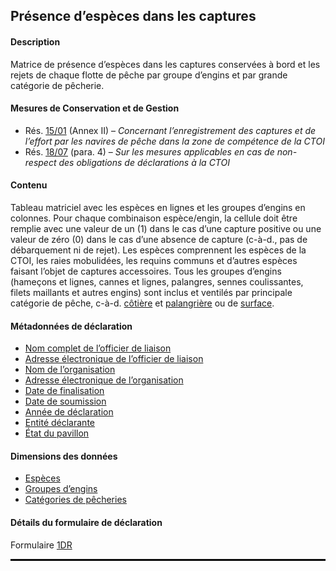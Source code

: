 ## Présence d'espèces dans les captures {#DR}

#### Description

Matrice de présence d'espèces dans les captures conservées à bord et les rejets de chaque flotte de pêche par groupe d'engins et par grande catégorie de pêcherie.

#### Mesures de Conservation et de Gestion

- Rés. [15/01](https://iotc.org/fr/mcg/r%C3%A9solution-1501-concernant-l%E2%80%99enregistrement-des-captures-et-de-l%E2%80%99effort-par-les-navires-de-p%C3%AAche) (Annex II) -- _Concernant l’enregistrement des captures et de l’effort par les navires de pêche dans la zone de compétence de la CTOI_
- Rés. [18/07](https://iotc.org/fr/mcg/r%C3%A9solution-1807-sur-les-mesures-applicables-en-cas-de-non-respect-des-obligations-de) (para. 4) -- _Sur les mesures applicables en cas de non-respect des obligations de déclarations à la CTOI_

#### Contenu

Tableau matriciel avec les espèces en lignes et les groupes d'engins en colonnes. Pour chaque combinaison espèce/engin, la cellule doit être remplie avec une valeur de un (1) dans le cas d'une capture positive ou une valeur de zéro (0) dans le cas d'une absence de capture (c-à-d., pas de débarquement ni de rejet). Les espèces comprennent les espèces de la CTOI, les raies mobulidées, les requins communs et d'autres espèces faisant l'objet de captures accessoires. Tous les groupes d'engins (hameçons et lignes, cannes et lignes, palangres, sennes coulissantes, filets maillants et autres engins) sont inclus et ventilés par principale catégorie de pêche, c-à-d. [côtière](#iotccoastalfishery) et [palangrière](#iotclonglinefishery) ou de [surface](#iotcsurfacefishery).

#### Métadonnées de déclaration

- [Nom complet de l'officier de liaison](#fcname)
- [Adresse électronique de l'officier de liaison](#fcemail)
- [Nom de l'organisation](#orgname)
- [Adresse électronique de l'organisation](#orgemail)
- [Date de finalisation](#findate)
- [Date de soumission](#subdate)
- [Année de déclaration](#repyear)
- [Entité déclarante](#repentity)
- [État du pavillon](#repflagstate)

#### Dimensions des données

- [Espèces](../domain/biology/#allSpecies)
- [Groupes d'engins](../domain/fisheries/#gearGroups)
- [Catégories de pêcheries](../domain/fisheries/#fisheryCategories)

#### Détails du formulaire de déclaration

Formulaire [1DR](../forms/#Form_1DR)

<hr style="border:1.5px solid black">
